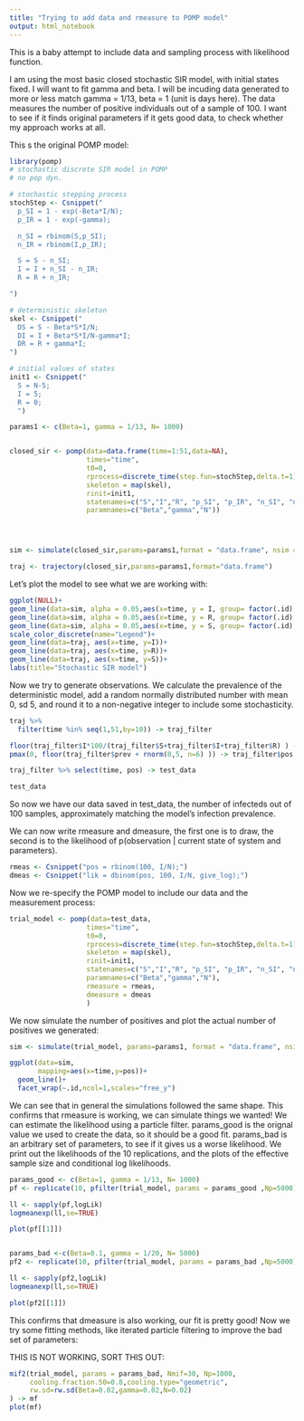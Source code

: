 ```yaml
---
title: "Trying to add data and rmeasure to POMP model"
output: html_notebook
---
```

  This is a baby attempt to include data and sampling process with likelihood function.

  I am using the most basic closed stochastic SIR model, with initial states fixed.
  I will want to fit gamma and beta.
  I will be incuding data generated to more or less match gamma = 1/13, beta = 1 (unit is days here).
  The data measures the number of positive individuals out of a sample of 100.
  I want to see if it finds original parameters if it gets good data, to check whether my approach works at all.

  This s the original POMP model:
```r
library(pomp)
# stochastic discrete SIR model in POMP
# no pop dyn.

# stochastic stepping process
stochStep <- Csnippet("
  p_SI = 1 - exp(-Beta*I/N);
  p_IR = 1 - exp(-gamma);

  n_SI = rbinom(S,p_SI);
  n_IR = rbinom(I,p_IR);

  S = S - n_SI;
  I = I + n_SI - n_IR;
  R = R + n_IR;

")

# deterministic skeleton
skel <- Csnippet("
  DS = S - Beta*S*I/N;
  DI = I + Beta*S*I/N-gamma*I;
  DR = R + gamma*I;
")

# initial values of states
init1 <- Csnippet("
  S = N-5;
  I = 5;
  R = 0;
  ")

params1 <- c(Beta=1, gamma = 1/13, N= 1000)


closed_sir <- pomp(data=data.frame(time=1:51,data=NA),
                   times="time",
                   t0=0,
                   rprocess=discrete_time(step.fun=stochStep,delta.t=1),
                   skeleton = map(skel),
                   rinit=init1,
                   statenames=c("S","I","R", "p_SI", "p_IR", "n_SI", "n_IR"),
                   paramnames=c("Beta","gamma","N"))




sim <- simulate(closed_sir,params=params1,format = "data.frame", nsim = 100)

traj <- trajectory(closed_sir,params=params1,format="data.frame")

```
Let's plot the model to see what we are working with:
``` r
ggplot(NULL)+
geom_line(data=sim, alpha = 0.05,aes(x=time, y = I, group= factor(.id), colour = "Stochastic infected"))+
geom_line(data=sim, alpha = 0.05,aes(x=time, y = R, group= factor(.id), colour = "Stochastic recovered"))+
geom_line(data=sim, alpha = 0.05,aes(x=time, y = S, group= factor(.id), colour = "Stochastic susceptible"))+
scale_color_discrete(name="Legend")+
geom_line(data=traj, aes(x=time, y=I))+
geom_line(data=traj, aes(x=time, y=R))+
geom_line(data=traj, aes(x=time, y=S))+
labs(title="Stochastic SIR model")
```
  
  Now we try to generate observations. We calculate the prevalence of the deterministic model, add a random normally distributed number with mean 0, sd 5, and round it to a non-negative integer to include some stochasticity.
  
```r

traj %>% 
  filter(time %in% seq(1,51,by=10)) -> traj_filter

floor(traj_filter$I*100/(traj_filter$S+traj_filter$I+traj_filter$R) ) -> traj_filter$prev
pmax(0, floor(traj_filter$prev + rnorm(0,5, n=6) )) -> traj_filter$pos

traj_filter %>% select(time, pos) -> test_data

test_data
```
So now we have our data saved in test_data, the number of infecteds out of 100 samples, approximately matching the model's infection prevalence.  

  We can now write rmeasure and dmeasure, the first one is to draw, the second is to the likelihood of p(observation | current state of system and parameters).

``` r
rmeas <- Csnippet("pos = rbinom(100, I/N);")
dmeas <- Csnippet("lik = dbinom(pos, 100, I/N, give_log);")
```

Now we re-specify the POMP model to include our data and the measurement process:
``` r

trial_model <- pomp(data=test_data,
                   times="time",
                   t0=0,
                   rprocess=discrete_time(step.fun=stochStep,delta.t=1),
                   skeleton = map(skel),
                   rinit=init1,
                   statenames=c("S","I","R", "p_SI", "p_IR", "n_SI", "n_IR"),
                   paramnames=c("Beta","gamma","N"),
                   rmeasure = rmeas,
                   dmeasure = dmeas
                   )
```

We now simulate the number of positives and plot the actual number of positives we generated:
``` r

sim <- simulate(trial_model, params=params1, format = "data.frame", nsim = 5, ,include.data=TRUE)

ggplot(data=sim,
       mapping=aes(x=time,y=pos))+
  geom_line()+
  facet_wrap(~.id,ncol=1,scales="free_y")
```

  We can see that in general the simulations followed the same shape. This confirms that rmeasure is working, we can simulate things we wanted! 
  We can estimate the likelihood using a particle filter. params_good is the orignal value we used to create the data, so it should be a good fit. params_bad is an arbitrary set of parameters, to see if it gives us a worse likelihood. We print out the likelihoods of the 10 replications, and the plots of the effective sample size and conditional log likelihoods.
```r
params_good <- c(Beta=1, gamma = 1/13, N= 1000)
pf <- replicate(10, pfilter(trial_model, params = params_good ,Np=5000))

ll <- sapply(pf,logLik)
logmeanexp(ll,se=TRUE)

plot(pf[[1]])


params_bad <-c(Beta=0.1, gamma = 1/20, N= 5000)
pf2 <- replicate(10, pfilter(trial_model, params = params_bad ,Np=5000))

ll <- sapply(pf2,logLik)
logmeanexp(ll,se=TRUE)

plot(pf2[[1]])

```
  This confirms that dmeasure is also working, our fit is pretty good! Now we try some fitting methods, like iterated particle filtering to improve the bad set of parameters:
  
  THIS IS NOT WORKING, SORT THIS OUT:
```r
mif2(trial_model, params = params_bad, Nmif=30, Np=1000, 
     cooling.fraction.50=0.8,cooling.type="geometric",
     rw.sd=rw.sd(Beta=0.02,gamma=0.02,N=0.02)
) -> mf
plot(mf)
```